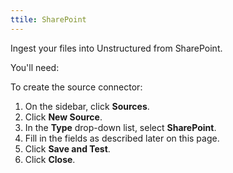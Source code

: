 ```yaml
---
ttile: SharePoint 
---
```


Ingest your files into Unstructured from SharePoint.

You'll need: 


<SharePointPrerequisites />

To create the source connector:

1. On the sidebar, click **Sources**.
2. Click **New Source**.
3. In the **Type** drop-down list, select **SharePoint**.
4. Fill in the fields as described later on this page.
5. Click **Save and Test**.
6. Click **Close**.


<SharePointFields />